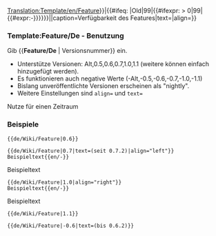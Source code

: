 <noinclude>[[Translation:Template/en/Feature]]</noinclude><includeonly>{{en/VersionBox|{{#ifeq: {{{1|}}}|Old|0|{{#ifexpr: {{{1|}}} < 0|0|{{{1|}}}}}}}|{{#ifeq: {{{1|}}}|Old|99|{{#ifexpr: {{{1|}}} > 0|99|{{#expr:-{{{1|}}}}}}}}}||caption=Verfügbarkeit des Features|text={{{text|}}}|align={{{align|}}}}}</includeonly><noinclude>

=== Template:Feature/De - Benutzung ===
Gib <nowiki>{{</nowiki>'''Feature/De'''<nowiki> | Versionsnummer}}</nowiki> ein.
* Unterstütze Versionen: Alt,0.5,0.6,0.7,1.0,1.1 (weitere können einfach hinzugefügt werden).
* Es funktionieren auch negative Werte (-Alt,-0.5,-0.6,-0.7,-1.0,-1.1)
* Bislang unveröffentlichte Versionen erscheinen als "nightly".
* Weitere Einstellungen sind <code>align=</code> und <code>text=</code>
Nutze für einen Zeitraum {{en/S|Feature Zeitraum/De}}

=== Beispiele ===
<pre>{{de/Wiki/Feature|0.6}}</pre>
{{de/Wiki/Feature|0.6}}
<pre>{{de/Wiki/Feature|0.7|text=(seit 0.7.2)|align="left"}}
Beispieltext{{en/-}}</pre>
{{de/Wiki/Feature|0.7|text=(seit 0.7.2)|align="left"}}
Beispieltext{{en/-}}
<pre>{{de/Wiki/Feature|1.0|align="right"}}
Beispieltext{{en/-}}</pre>
{{de/Wiki/Feature|1.0|align="right"}}
Beispieltext{{en/-}}
<pre>{{de/Wiki/Feature|1.1}}</pre>
{{de/Wiki/Feature|1.1}}
<pre>{{de/Wiki/Feature|-0.6|text=(bis 0.6.2)}}</pre>
{{de/Wiki/Feature|-0.6|text=(bis 0.6.2)}}


</noinclude>